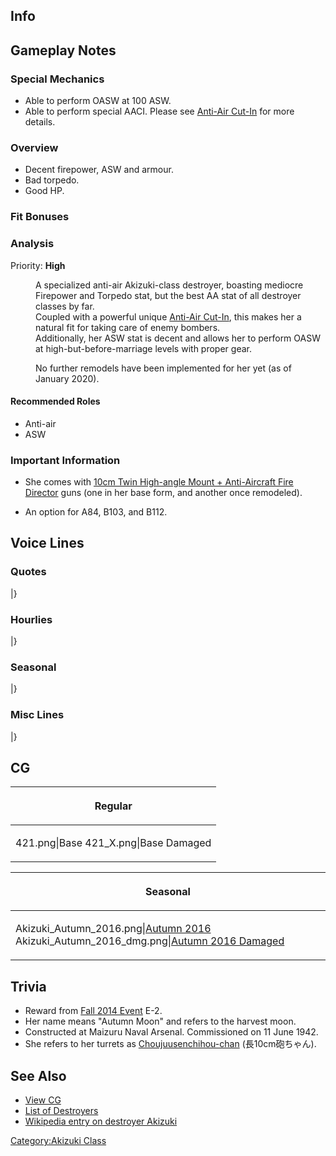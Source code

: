 ==Info==
{{KanmusuInfo|ID=221}}
{{KanmusuInfo|ID=221a}}

==Gameplay Notes==
===Special Mechanics===
* Able to perform OASW at 100 ASW.
* Able to perform special AACI. Please see [[Anti-Air Cut-In]] for more details.

===Overview===
* Decent firepower, ASW and armour.
* Bad torpedo.
* Good HP.

===Fit Bonuses===
{{:{{BASEPAGENAME}}/Equipment Bonuses}}
{{clear}}

===Analysis===
Priority: '''High'''

:A specialized anti-air Akizuki-class destroyer, boasting mediocre Firepower and Torpedo stat, but the best AA stat of all destroyer classes by far.
:Coupled with a powerful unique [[Anti-Air Cut-In]], this makes her a natural fit for taking care of enemy bombers.
:Additionally, her ASW stat is decent and allows her to perform OASW at high-but-before-marriage levels with proper gear.


:No further remodels have been implemented for her yet (as of January 2020).


====Recommended Roles====
* Anti-air
* ASW

===Important Information===
*She comes with [[10cm Twin High-angle Mount + Anti-Aircraft Fire Director]] guns (one in her base form, and another once remodeled).

* An option for A84, B103, and B112.

==Voice Lines==
===Quotes===
{{ShipquoteHeader}}
{{ShipquoteKai
|scenario = Introduction
|origin = 秋月型防空駆逐艦、一番艦、秋月。ここに推参致しました。お任せください！
|translation = Akizuki-class anti-air destroyer, 1st ship, Akizuki. Reporting for duty. Please leave it to me!
|audio = Akizuki-Introduction.ogg
}}
{{ShipquoteKai
|scenario = Library
|origin = 艦隊防空のために建造された乙型一等駆逐艦、秋月型駆逐艦一番艦、秋月です。
４基８門の長１０ｃｍ砲と高射装置を備えた防空艦として、僚艦の初月らと共に第六十一駆逐隊を編成しました。
頑張ります！
|translation = I'm the first-class Type-B destroyer built for air defense of the fleet, the 1st ship of the Akizuki-class destroyers, Akizuki.<ref>First-class destroyers were those over 2,000 tons.</ref>
As an air defense ship equipped with 8 barrels of long 10cm guns in 4 turrets and an anti-air fire director, I formed the 61st Destroyer Division with my sister ship Hatsuzuki and others.<ref>The others being Teruzuki, Suzutsuki and Wakatsuki.</ref>
I'll do my best!
|audio = Akizuki-Library_Info.ogg
}}
{{ShipquoteKai
|scenario = Secretary 1
|origin = 秋月、推参します！
|translation = Reporting in!
|audio = Akizuki-Secretary_1.ogg
}}
{{ShipquoteKai
|scenario = Secretary 2
|origin = この秋月の長10cm砲と高射装置…この力で、艦隊をきっとお守りします！
|translation = With these long 10cm guns and anti-air fire director. I definitely believe that I'll be able to protect the fleet with this power!
|audio = Akizuki-Secretary_2.ogg
}}
{{ShipquoteKai
|scenario = Secretary 2
|kai = yes
|origin = 増設された高射装置と長10cm砲。秋月の本当の力…これで、艦隊をお守りします
|translation = These additional anti-aircraft fire directors and long 10cm guns. Are my real power... with this, I can protect the fleet!
|audio = Akizuki-Secretary_2_Kai.ogg
}}
{{ShipquoteKai
|scenario = Secretary 3
|origin = 長10cm砲ちゃん、あんまり暴れないでぇ！ あら、あらら？ 提…督？ ああっ、失礼致しました！
|translation = Choujuusenchihou-chan, don't struggle so much! Oh, huh? Ad...miral? Ahh! Please excuse me!<ref>"Long 10cm cannon" translated to "Choujuusenchihou" when she's talking to it as a pet.</ref>
|audio = Akizuki-Secretary_3.ogg
}}
{{ShipquoteKai
|scenario = Secretary Idle
|origin = 長10cmよし、高射装置よし、酸素魚雷、よし…よし！ 万全ね、大丈夫！ えっと、あとは…
|translation = Long 10cm, check! Anti-air fire director, check! Oxygen torpedoes, check... Alright! Everything's perfect, I'm ready! Umm, next is...
|audio = Akizuki-Secretary_(Idle).ogg
}}
{{ShipquoteKai
|scenario = Secretary (Married)
|origin = 司令、いつもお疲れ様です。この秋月が、艦隊と司令をお護りします。だ、大丈夫！
|translation = Thanks for all your hard work, Commander. I will protect the fleet and you. I-I'll be fine!
|audio = Akizuki-Secretary_(Married).ogg
}}
{{ShipquoteKai
|scenario = Wedding
|origin = 司令、秋月をお呼びでしょうか？　あの、対空戦に不備が？　そうではなくって？　では、翔鶴さんになにか？　でもなくって？　…ほぁ、もしかして、これ…あ、ありがとうございます！
|translation = Did you call me, Commander? Um, was my anti-air performance inadequate? That's not it? Then does it have to do with Shoukaku-san? Not that either? ...Whoaaa~, could this be... T-thank you very much!
|audio = Akizuki-Wedding_Line.ogg
}}
{{ShipquoteKai
|scenario = Player's Score
|origin = そうですね。艦隊の今を知ることは、大事です！
|translation = That's true. It's important to have a grasp of the fleet's current situation!
|audio = Akizuki-Show_Player's_Score.ogg
}}
{{ShipquoteKai
|scenario = Joining the Fleet
|origin = 防空駆逐艦、秋月。出撃致します！
|translation = Anti defense destroyer, Akizuki. Is sortieing!
|audio = Akizuki-Joining_A_Fleet.ogg
}}
{{ShipquoteKai
|scenario = Equipment 1
|origin = ありがとうございます！よい装備…
|translation = Thank you very much! This is good equipment...
|audio = Akizuki-Equipment_1.ogg
}}
{{ShipquoteKai
|scenario = Equipment 2
|origin = これなら敵機動部隊にも負けません！
|translation = With this, I won't lose to the enemy carrier groups!<ref>Although "機動部隊" means "mobile force", the IJN used it to refer to their carrier groups.</ref>
|audio = Akizuki-Equipment_2.ogg
}}
{{ShipquoteKai
|scenario = Equipment 3 <ref> Equipment(3) is shared with expedition selection, resource collection, instant repair and development. </ref>
|origin = やらせません！
|translation = I won't let them beat us!
|audio = Akizuki-Equipment_3.ogg
}}
{{ShipquoteKai
|scenario = Supply
|origin = 補給、ありがとうございます！
|translation = Thank you very much for the supplies!
|audio = Akizuki-Supply.ogg
}}
{{ShipquoteKai
|scenario = Supply
|kai = yes
|origin = 大切な補給物資、ありがとうございます！
|translation = Thank you very much for these important supplies!
|audio = Akizuki-Supply_Kai.ogg
}}
{{ShipquoteKai
|scenario = Docking (Minor Damage)
|origin = す、少しだけ、お休みを…
|translation = I-I'm going to rest for a while...
|audio = Akizuki-Docking_Minor.ogg
}}
{{ShipquoteKai
|scenario = Docking (Major Damage)
|origin = 高射装置も、しっかり装備しなくちゃ…
|translation = I have to equip my anti-air fire directors properly too...
|audio = Akizuki-Docking_Moderate.ogg
}}
{{ShipquoteKai
|scenario = Construction
|origin = 新造艦が生まれたみたいですね！
|translation = It seems like a new ship was born!
|audio = Akizuki-Construction.ogg
}}
{{ShipquoteKai
|scenario = Returning from Sortie
|origin = 艦隊が無事帰投しました。皆さん、お疲れです！
|translation = The fleet has returned safely to port. Good work everyone!
|audio = Akizuki-Return_From_Sortie.ogg
}}
{{ShipquoteKai
|scenario = Starting a Sortie
|origin = 第六十一駆逐隊、直ちに抜錨。出撃です！
|translation = 61st Destroyer Division, setting sail at once. Sortie!
|audio = Akizuki-Starting_A_Sortie.ogg
}}
{{ShipquoteKai
|scenario = Starting a Battle
|origin = さあ、始めましょう。撃ち方、始め！
|translation = Now, let's get started. Open fire!
|audio = Akizuki-Battle_Start.ogg
}}
{{ShipquoteKai
|scenario = Attack
|origin = この秋月が健在な限り、やらせはしません！
|translation = You'll never beat us while I still draw breath!
|audio = Akizuki-Attack.ogg
}}
{{ShipquoteKai
|scenario = Night Battle Attack
|origin = 弾幕が薄い…ような気がします。弾幕です！
|translation = I feel like... the barrage was too light. Fire again!
|audio = Akizuki-Night_Attack.ogg
}}
{{ShipquoteKai
|scenario = Night Battle
|origin = 秋月の夜戦、お見せしましょうか。
|translation = Shall I show you the way I night battle?
|audio = Akizuki-Night_Battle.ogg
}}
{{ShipquoteKai
|scenario = MVP
|origin = 秋月、艦隊をお守りしました。大丈夫、次もきっと、大丈夫です！
|translation = I protected the fleet. It's alright, next time will be go well too!
|audio = Akizuki-MVP.ogg
}}
{{ShipquoteKai
|scenario = Minor Damage 1
|origin = くっ！まだ行けます！
|translation = Kugh! I can still go on!
|audio = Akizuki-Minor_Damage_1.ogg
}}
{{ShipquoteKai
|scenario = Minor Damage 2
|origin = 魚雷の誘爆を防いで！ 大丈夫！
|translation = I prevented the torpedoes from detonating! I'm fine!<ref>She was sunk when she detonated from a torpedo hit.</ref>
|audio = Akizuki-Minor_Damage_2.ogg
}}
{{ShipquoteKai
|scenario = Major Damage
|origin = まだ…まだ、沈みません！艦隊の防空を…私はっ！
|translation = Not yet... I won't sink yet! The fleet's air defense... I will...!
|audio = Akizuki-Moderate_Damage.ogg
}}
{{ShipquoteKai
|scenario = Major Damage
|kai = yes
|origin = 被弾！？ 魚雷を全て放棄して、誘爆を防いで！ まだ……まだ大丈夫！
|translation = I'm hit!? Throw all torpedoes overboard to prevent them from detonating! I... I'm still fine!
|audio = Akizuki-Moderate_Damage_Kai.ogg
}}
{{ShipquoteKai
|scenario = Sunk
|origin = 翔鶴さんも…大鳳さんも…健在？　ふぅ…、大丈夫…艦隊は…だいじょう…ぶ…
|translation = Shoukaku-san... Taihou-san... are you well? Whew... that's good... the fleet is... alri...ght...
|audio = Akizuki-Sunk.ogg
}}
|} <references/>
{{clear}}

===Hourlies===
{{ShipquoteHeader | type = hourly}}
{{ShipquoteKai
|scenario = 00:00
|origin = 司令、この秋月が、時刻を報告します。現在時刻、マルマルマルマル、です！
|translation = I'll be reporting the time, Commander. The current time is 0000!
|audio = Akizuki-00.ogg
}}
{{ShipquoteKai
|scenario = 01:00
|origin = マルヒトマルマルをご報告します。こんな形でよろしいでしょうか、司令？
|translation = Just informing you that it's 0100. Is this format fine with you, Commander?
|audio = Akizuki-01.ogg
}}
{{ShipquoteKai
|scenario = 02:00
|origin = マルフタマルマルです。今夜は月が…月が綺麗ですね、司令。ん、司令？
|translation = 0200. The moon tonight is... The moon is beautiful right, Commander. Commander. Hey, Commander?<ref>A reference to an anecdotal incident where Meiji era writer Natsume Sōseki, during his time as an English teacher, suggested to his students that the English phrase "I love you" be translated as "The moon is beautiful" (月が綺麗ですね).</ref>
|audio = Akizuki-02.ogg
}}
{{ShipquoteKai
|scenario = 03:00
|origin = マルサンマルマルです、司令。この時間はとても静かですね。本当に静かです…
|translation = It's 0300, Commander. It's very quiet at this time huh. It really is quiet...
|audio = Akizuki-03.ogg
}}
{{ShipquoteKai
|scenario = 04:00
|origin = マルヨンマルマルです。司令、眠くはありませんか？濃いめのお茶、入れましょう。
|translation = It's 0400. Aren't you tired, Commander?　I'll go make some strong tea.
|audio = Akizuki-04.ogg
}}
{{ShipquoteKai
|scenario = 05:00
|origin = マルゴマルマルとなりました、司令。はい。秋月、総員起こしの準備、了解です！
|translation = It is now 0500, Commander. Yes. I'm prepared to wake everyone, roger!
|audio = Akizuki-05.ogg
}}
{{ShipquoteKai
|scenario = 06:00
|origin = マルロクマルマルです。おはようございます、司令。はい、気持ちのよい朝ですね♪
|translation = It's 0600. Good morning, Commander. Yes, it is a nice morning♪
|audio = Akizuki-06.ogg
}}
{{ShipquoteKai
|scenario = 07:00
|origin = マルナナマルマルです。司令、朝食の用意、こちらです。簡単で…すいません
|translation = It's 0700. Here is the breakfast I've prepared, Commander. I'm sorry that it's... simple.
|audio = Akizuki-07.ogg
}}
{{ShipquoteKai
|scenario = 08:00
|origin = マルハチマルマル。第六十一駆逐隊、出撃準備、完了です。いつでも抜錨、出来ます！
|translation = 0800. The 61st Destroyer Division has finished sortie preparations. We can set sail at any time!
|audio = Akizuki-08.ogg
}}
{{ShipquoteKai
|scenario = 09:00
|origin = マルキュウマルマルです。護衛する主力艦は戦艦？空母ですか？お任せください♪
|translation = It's 0900. Is the capital ship to be escorted a battleship? A carrier? Leave it to me♪
|audio = Akizuki-09.ogg
}}
{{ShipquoteKai
|scenario = 10:00
|origin = ヒトマルマルマルをご報告します。司令、演習もしっかりこなしていきたいですね。
|translation = Just informing you that it's 1000. Exercises should be done properly too, Commander.
|audio = Akizuki-10.ogg
}}
{{ShipquoteKai
|scenario = 11:00
|origin = ヒトヒトマルマルです。司令、お昼はどうなさいますか？　秋月がご用意しましょうか？
|translation = It's 1100. What do you want for lunch, Commander? Shall I prepare it for you?
|audio = Akizuki-11.ogg
}}
{{ShipquoteKai
|scenario = 12:00
|origin = ヒトフタマルマルです。司令、握り飯と沢庵のお昼です。あ…簡単で、すいません…
|translation = It's 1200. Lunch is rice balls and pickled radish, Commander. Ah...sorry that it's simple...
|audio = Akizuki-12.ogg
}}
{{ShipquoteKai
|scenario = 13:00
|origin = ヒトサンマルマルとなりました。司令、すいません。夕食は豪華に頑張りますから！
|translation = It is now 1300. I apologize, Commander. I'll try my best to prepare a wonderful dinner!
|audio = Akizuki-13.ogg
}}
{{ShipquoteKai
|scenario = 14:00
|origin = ヒトヨンマルマルです。初月、元気かなぁ…あ、司令。午後も頑張りましょう！
|translation = It's 1400. I wonder if Hatsuzuki is doing well... Ah, Commander. Let's work hard this afternoon too!
|audio = Akizuki-14.ogg
}}
{{ShipquoteKai
|scenario = 15:00
|origin = ヒトゴマルマルです。あ、はい。明石さんにもとってもお世話になりました。
|translation = It's 1500. Ah, yes. I'm deeply indebted to Akashi-san.<ref>Akashi repaired Akizuki at Truk after she was damaged by torpedoes from a US submarine on 1943/01/19.</ref>
|audio = Akizuki-15.ogg
}}
{{ShipquoteKai
|scenario = 16:00
|origin = ヒトロクマルマルです。はい、後部にも高射装置を付けましたから、もう万全です！
|translation = It's 1600. Yes, it's perfect now that I've equipped an anti-air fire director to the stern!<ref>The Akizuki-class were originally supposed to have two anti-air fire directors but only the one in the front was fitted.</ref>
|audio = Akizuki-16.ogg
}}
{{ShipquoteKai
|scenario = 17:00
|origin = ヒトナナマルマルをご報告します。日も落ちますから、対空警戒もここまでですね。
|translation = Just informing you that it's 1700. The sun is setting so the anti-aircraft watch is over.<ref>Planes usually couldn't operate at night until advances in USN radar made it possible.</ref>
|audio = Akizuki-17.ogg
}}
{{ShipquoteKai
|scenario = 18:00
|origin = ヒトハチマルマルとなりました。はい、夕食の準備、秋月、豪華に頑張ります！
|translation = It is now 1800. Yes, I'll do my best to prepare a wonderful dinner!
|audio = Akizuki-18.ogg
}}
{{ShipquoteKai
|scenario = 19:00
|origin = ヒトキュウマルマルです！　熱々の麦飯、沢庵、そして牛缶に、お味噌汁も♪　どう？
|translation = It's 1900! Piping hot barley rice, pickled radish, and canned beef; and miso soup too♪ How is it?
|audio = Akizuki-19.ogg
}}
{{ShipquoteKai
|scenario = 20:00
|origin = フタマルマルマル。はい、秋月、今日はすこし奮発してしまいました。どうでした？
|translation = 2000. Yes, I put in a bit of extra effort today. How was it?
|audio = Akizuki-20.ogg
}}
{{ShipquoteKai
|scenario = 21:00
|origin = フタヒトマルマルです。え、涼月ですか？　はい、自慢の妹です。ええ！
|translation = It's 2100. Eh, Suzutsuki? Yes, she's a little sister I'm proud of. Yep!
|audio = Akizuki-21.ogg
}}
{{ShipquoteKai
|scenario = 22:00
|origin = フタフタマルマル。あ、翔鶴さん、瑞鶴さん。お疲れ様です。はい、大丈夫です！
|translation = 2200. Ah, Shoukaku-san, Zuikaku-san. Thanks for your hard work. Yes, I'm fine!
|audio = Akizuki-22.ogg
}}
{{ShipquoteKai
|scenario = 23:00
|origin = フタサンマルマル。少し、緊張しました。はぁ…司令、本日も大変お疲れ様でした。
|translation = 2300. I was a bit nervous. *sigh*... Thank you for all your hard work today, Commander.
|audio = Akizuki-23.ogg
}}
|} <references/>
{{clear}}

===Seasonal===
{{SeasonalHeaderOld}}
{{SeasonalQuote
|scenario = [[Seasonal/Christmas_2014|Christmas 2014]]
|origin = メリー・クリスマスです、司令！秋月、七面鳥を焼いたんですよ。あっ、だめっ！？何で！？
|translation = Merry Christmas, Commander! I roasted a turkey! Ah, I shouldn’t have!? Why!? <ref>A reference to Zuikaku who is referred to as ‘Turkey’ in because of the [https://en.wikipedia.org/wiki/Battle_of_the_Philippine_Sea Great Marianas Turkey Shoot]. She does not like this.</ref>
|audio = Akizuki_christmas2014.ogg
|notes =
}}
{{SeasonalQuote
|scenario = [[Seasonal/New_Year_2015|New Year 2015]]
|origin = あけましておめでとうございます、司令！本年も、どうぞよろしくお願い致します！
|translation = Happy New Year, Commander! Please treat me well this year too!
|audio = Akizuki_2015newyear.ogg
|notes = 
}}
{{SeasonalQuote
|scenario = [[Seasonal/Second_Anniversary|2nd Anniversary]]
|origin =二周年おめでとうございます司令！これからも秋月、艦隊防空がんばります！
|translation = Congratulations on the 2nd anniversary, Commander! I’ll continue to work hard doing fleet air defense!
|audio = 221_Akizuki_2ndAnniv.mp3
|notes = 
}}
{{SeasonalQuote
|scenario = [[Seasonal/Third_Anniversary|3rd Anniversary]]
|origin = アーケード？司令、アーケードって何ですか？…ふむふむ。秋月、勉強になります！
|translation = Arcade? What’s an “arcade”, Commander? …I see, I see. I learned something!
|audio = Akizuki_3rd_Anniversary_Sec1.mp3
|notes = 
}}
{{SeasonalQuote
|scenario = [[Seasonal/Autumn_2019|Autumn 2019]]
|origin = 秋月、鎮守府秋祭り、全力で参加します。テルちゃん、ハツちゃん、司令、一緒に行きましょう！
|translation = I, Akizuki, will be giving my all for the Naval District Autumn Festival. Teru, Hatsu, Commander, let's go together!
|audio = Akizuki_Autumn_2019_Sec1.mp3
|notes = 
}}
{{SeasonalQuote
|scenario = [[Seasonal/Saury_2019|Saury 2019]]
|origin = 秋月、秋刀魚漁場の保護と秋刀魚漁支援、全力で事を当たります。そうです、やらせませ！
|translation = I'll do my best to protect the saury fisheries and support the saury fishing. That's right, leave it to me!
|audio = Akizuki_Saury_2019_Sec1.mp3
|notes = 
}}
{{SeasonalQuote
|scenario = [[Seasonal/Seventh_Anniversary|7th Anniversary]]
|origin = 今日は大切な日ですね。大丈夫、秋月もご一緒します、司令。秋月も嬉しいです。
|translation = Today is an important day. Don't worry, I'll be by your side, Commander. I'm happy too.
|audio = Akizuki_7th_Anniversary_Secretary_1.mp3
|notes = 
}}
|}<references/>

{{clear}}

===Misc Lines===
{{SeasonalHeaderOld}}
{{SeasonalQuote
|scenario = [[Summer 2019 Event]]
|origin = 秋月、推参。突入了解。やらせませ！
|translation = Akizuki has arrived. Understood, charging in. I won't let them beat me!
|audio = Ship_Voice_Akizuki_Kai_Summer_2019_Event_Friend_Fleet_1.mp3
|notes = Friend Fleet Line
}}
|}<references/>

{{clear}}

==CG==
{| class="mw-collapsible mw-collapsed wikitable" style="width: 100%;"
!Regular
|-
|<gallery>
421.png|Base
421_X.png|Base Damaged
</gallery>
|}

{| class="mw-collapsible mw-collapsed wikitable" style="width: 100%;"
!Seasonal
|-
|<gallery>
Akizuki_Autumn_2016.png|[[Seasonal/Autumn_2016|Autumn 2016]]
Akizuki_Autumn_2016_dmg.png|[[Seasonal/Autumn_2016|Autumn 2016 Damaged]]
</gallery>
|}

==Trivia==
* Reward from [[Fall 2014 Event]] E-2.
* Her name means "Autumn Moon" and refers to the harvest moon.
* Constructed at Maizuru Naval Arsenal. Commissioned on 11 June 1942.
* She refers to her turrets as [[10cm Twin High-angle Mount + Anti-Aircraft Fire Director|Choujuusenchihou-chan]] (長10cm砲ちゃん).

==See Also==
*[[{{PAGENAMEE}}/Gallery|View {{PAGENAME}} CG]]
*[[EliteDD|List of Destroyers]]
*[[wikipedia:Japanese_destroyer_Akizuki|Wikipedia entry on destroyer Akizuki]]
{{Shiplist}}
[[Category:Akizuki Class]]